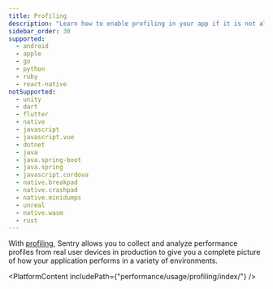```yaml
---
title: Profiling
description: "Learn how to enable profiling in your app if it is not already set up."
sidebar_order: 30
supported:
  - android
  - apple
  - go
  - python
  - ruby
  - react-native
notSupported:
  - unity
  - dart
  - flutter
  - native
  - javascript
  - javascript.vue
  - dotnet
  - java
  - java.spring-boot
  - java.spring
  - javascript.cordova
  - native.breakpad
  - native.crashpad
  - native.minidumps
  - unreal
  - native.wasm
  - rust
---
```


With [profiling](/product/profiling/), Sentry allows you to collect and analyze performance profiles from real user devices in production to give you a complete picture of how your application performs in a variety of environments.

<PlatformContent includePath={"performance/usage/profiling/index/"} />
